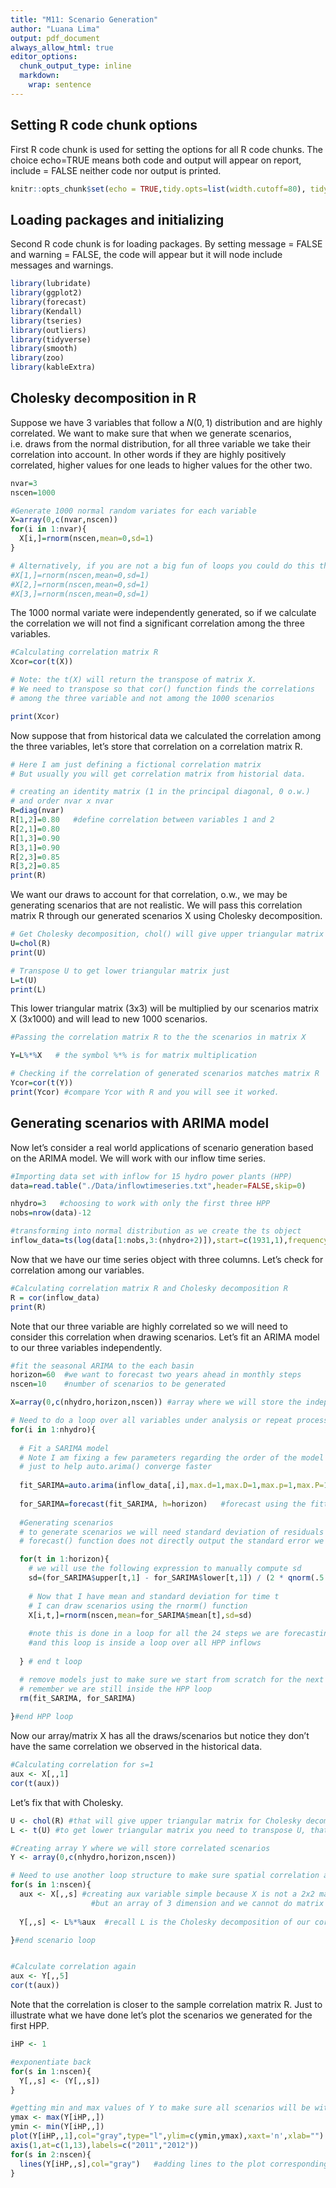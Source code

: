```yaml
---
title: "M11: Scenario Generation"
author: "Luana Lima"
output: pdf_document
always_allow_html: true
editor_options: 
  chunk_output_type: inline
  markdown: 
    wrap: sentence
---
```



## Setting R code chunk options

First R code chunk is used for setting the options for all R code chunks.
The choice echo=TRUE means both code and output will appear on report, include = FALSE neither code nor output is printed.

```r
knitr::opts_chunk$set(echo = TRUE,tidy.opts=list(width.cutoff=80), tidy=FALSE) 
```

## Loading packages and initializing

Second R code chunk is for loading packages.
By setting message = FALSE and warning = FALSE, the code will appear but it will node include messages and warnings.

```r
library(lubridate)
library(ggplot2)
library(forecast)  
library(Kendall)
library(tseries)
library(outliers)
library(tidyverse)
library(smooth)
library(zoo)
library(kableExtra)
```

## Cholesky decomposition in R

Suppose we have 3 variables that follow a $N(0,1)$ distribution and are highly correlated. We want to make sure that when we generate scenarios, i.e. draws from the normal distribution, for all three variable we take their correlation into account. In other words if they are highly positively correlated, higher values for one leads to higher values for the other two. 

```r

nvar=3
nscen=1000

#Generate 1000 normal random variates for each variable 
X=array(0,c(nvar,nscen))
for(i in 1:nvar){
  X[i,]=rnorm(nscen,mean=0,sd=1)   
}

# Alternatively, if you are not a big fun of loops you could do this three times.
#X[1,]=rnorm(nscen,mean=0,sd=1)  
#X[2,]=rnorm(nscen,mean=0,sd=1)  
#X[3,]=rnorm(nscen,mean=0,sd=1)  
```

The 1000 normal variate were independently generated, so if we calculate the correlation we will not find a significant correlation among the three variables.

```r
#Calculating correlation matrix R
Xcor=cor(t(X))  

# Note: the t(X) will return the transpose of matrix X. 
# We need to transpose so that cor() function finds the correlations
# among the three variable and not among the 1000 scenarios

print(Xcor)
```

Now suppose that from historical data we calculated the correlation among the three variables, let's store that correlation on a correlation matrix R.

```r

# Here I am just defining a fictional correlation matrix
# But usually you will get correlation matrix from historial data.

# creating an identity matrix (1 in the principal diagonal, 0 o.w.)
# and order nvar x nvar
R=diag(nvar)  
R[1,2]=0.80   #define correlation between variables 1 and 2
R[2,1]=0.80
R[1,3]=0.90
R[3,1]=0.90
R[2,3]=0.85
R[3,2]=0.85
print(R)
```
We want our draws to account for that correlation, o.w., we may be generating scenarios that are not realistic. We will pass this correlation matrix R through our generated scenarios X using Cholesky decomposition.


```r
# Get Cholesky decomposition, chol() will give upper triangular matrix
U=chol(R)
print(U)

# Transpose U to get lower triangular matrix just 
L=t(U) 
print(L)
```

This lower triangular matrix (3x3) will be multiplied by our scenarios matrix X (3x1000) and will lead to new 1000 scenarios.

```r
#Passing the correlation matrix R to the the scenarios in matrix X

Y=L%*%X   # the symbol %*% is for matrix multiplication 

# Checking if the correlation of generated scenarios matches matrix R
Ycor=cor(t(Y))  
print(Ycor) #compare Ycor with R and you will see it worked.

```


## Generating scenarios with ARIMA model

Now let's consider a real world applications of scenario generation based on the ARIMA model. We will work with our inflow time series.

```r
#Importing data set with inflow for 15 hydro power plants (HPP)
data=read.table("./Data/inflowtimeseries.txt",header=FALSE,skip=0)

nhydro=3   #choosing to work with only the first three HPP
nobs=nrow(data)-12

#transforming into normal distribution as we create the ts object
inflow_data=ts(log(data[1:nobs,3:(nhydro+2)]),start=c(1931,1),frequency=12)
```

Now that we have our time series object with three columns. Let's check for correlation among our variables.

```r
#Calculating correlation matrix R and Cholesky decomposition R
R = cor(inflow_data)
print(R)
```
Note that our three variable are highly correlated so we will need to consider this correlation when drawing scenarios. Let's fit an ARIMA model to our three variables independently.

```r
#fit the seasonal ARIMA to the each basin
horizon=60  #we want to forecast two years ahead in monthly steps
nscen=10    #number of scenarios to be generated 

X=array(0,c(nhydro,horizon,nscen)) #array where we will store the independently generated scenarios 

# Need to do a loop over all variables under analysis or repeat process 3 times
for(i in 1:nhydro){  
  
  # Fit a SARIMA model
  # Note I am fixing a few parameters regarding the order of the model 
  # just to help auto.arima() converge faster
  
  fit_SARIMA=auto.arima(inflow_data[,i],max.d=1,max.D=1,max.p=1,max.P=1,max.Q=1) 
  
  for_SARIMA=forecast(fit_SARIMA, h=horizon)   #forecast using the fitted SARIMA
  
  #Generating scenarios
  # to generate scenarios we will need standard deviation of residuals
  # forecast() function does not directly output the standard error we will need to calculate it

  for(t in 1:horizon){
    # we will use the following expression to manually compute sd
    sd=(for_SARIMA$upper[t,1] - for_SARIMA$lower[t,1]) / (2 * qnorm(.5 + for_SARIMA$level[1] / 200))
    
    # Now that I have mean and standard deviation for time t
    # I can draw scenarios using the rnorm() function
    X[i,t,]=rnorm(nscen,mean=for_SARIMA$mean[t],sd=sd)  
    
    #note this is done in a loop for all the 24 steps we are forecasting 
    #and this loop is inside a loop over all HPP inflows
    
  } # end t loop

  # remove models just to make sure we start from scratch for the next HPP
  # remember we are still inside the HPP loop
  rm(fit_SARIMA, for_SARIMA) 
                            
}#end HPP loop
```

Now our array/matrix X has all the draws/scenarios but notice they don't have the same correlation we observed in the historical data.
```r
#Calculating correlation for s=1
aux <- X[,,1]
cor(t(aux))
```

Let's fix that with Cholesky.

```r
U <- chol(R) #that will give upper triangular matrix for Cholesky decomposition
L <- t(U) #to get lower triangular matrix you need to transpose U, that is what the t() function is doing here

#Creating array Y where we will store correlated scenarios
Y <- array(0,c(nhydro,horizon,nscen)) 

# Need to use another loop structure to make sure spatial correlation among HPP is present in all scenarios
for(s in 1:nscen){ 
  aux <- X[,,s] #creating aux variable simple because X is not a 2x2 matrix, 
                  #but an array of 3 dimension and we cannot do matrix multiplication with arrays
  
  Y[,,s] <- L%*%aux  #recall L is the Cholesky decomposition of our correlation matrix R computed from with historical data

}#end scenario loop


#Calculate correlation again
aux <- Y[,,5]
cor(t(aux))
```

Note that the correlation is closer to the sample correlation matrix R.
Just to illustrate what we have done let's plot the scenarios we generated for the first HPP.

```r
iHP <- 1

#exponentiate back
for(s in 1:nscen){
  Y[,,s] <- (Y[,,s])
}

#getting min and max values of Y to make sure all scenarios will be within the plot limits 
ymax <- max(Y[iHP,,])
ymin <- min(Y[iHP,,])
plot(Y[iHP,,1],col="gray",type="l",ylim=c(ymin,ymax),xaxt='n',xlab="") #plotting first scenario
axis(1,at=c(1,13),labels=c("2011","2012"))
for(s in 2:nscen){
  lines(Y[iHP,,s],col="gray")   #adding lines to the plot corresponding to all scenarios
} 

```

